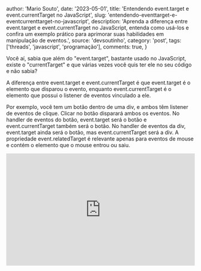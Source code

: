 
  author: 'Mario Souto',
  date: '2023-05-01',
  title: 'Entendendo event.target e event.currentTarget no JavaScript',
  slug: 'entendendo-eventtarget-e-eventcurrenttarget-no-javascript',
  description: 'Aprenda a diferença entre event.target e event.currentTarget no JavaScript, entenda como usá-los e confira um exemplo prático para aprimorar suas habilidades em manipulação de eventos.',
  source: 'devsoutinho',
  category: 'post',
  tags: ['threads', 'javascript', 'programação'],
  comments: true,
}


Você aí, sabia que além do "event.target", bastante usado no JavaScript, existe o "currentTarget" e que várias vezes você quis ter ele no seu código e não sabia?

A diferença entre event.target e event.currentTarget é que event.target é o elemento que disparou o evento, enquanto event.currentTarget é o elemento que possui o listener de eventos vinculado a ele.

Por exemplo, você tem um botão dentro de uma div, e ambos têm listener de eventos de clique. Clicar no botão disparará ambos os eventos. No handler de eventos do botão, event.target será o botão e event.currentTarget também será o botão. No handler de eventos da div, event.target ainda será o botão, mas event.currentTarget será a div. A propriedade event.relatedTarget é relevante apenas para eventos de mouse e contém o elemento que o mouse entrou ou saiu.

<iframe
  height="300"
  width="100%"
  scrolling="no"
  title="Exemplo de código"
  src="https://codepen.io/omariosouto/embed/BaqwoMq?default-tab=result"
  frameborder="no"
  loading="lazy"
  allowtransparency="true"
  allowfullscreen="true"
/>

Uma dica legal é estudar sobre o delegate pattern. Deixo aqui as referências para você se aprofundar:

- [Event.target - MDN](https://developer.mozilla.org/en-US/docs/Web/API/Event/target)
- [Event.currentTarget - MDN](https://developer.mozilla.org/en-US/docs/Web/API/Event/currentTarget)
- [Event Targets - MDN](https://developer.mozilla.org/en-US/docs/web/api/event/comparison_of_event_targets)

Continue acompanhando o blog para mais dicas de desenvolvimento em geral! 😍

## Postagens por ai: 
- [Thread no twitter](https://twitter.com/omariosouto/status/1653040727159459841)